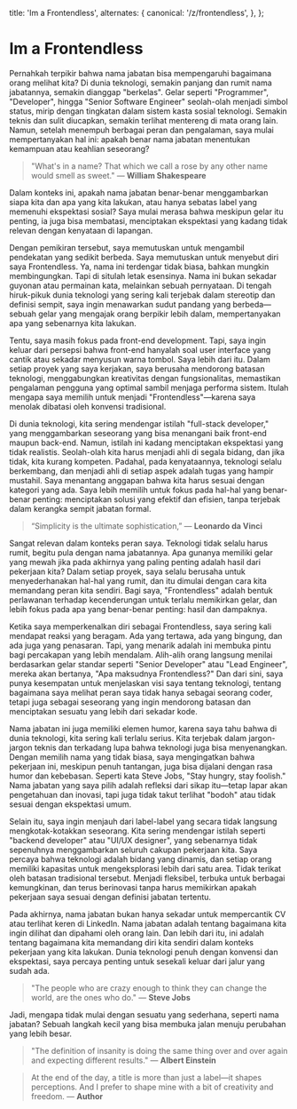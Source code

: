 
  title: 'Im a Frontendless',
  alternates: {
    canonical: '/z/frontendless',
  },
};

# Im a Frontendless

<Name />

Pernahkah terpikir bahwa nama jabatan bisa mempengaruhi bagaimana orang melihat kita? Di dunia teknologi, semakin panjang dan rumit nama jabatannya, semakin dianggap "berkelas". Gelar seperti "Programmer", "Developer", hingga "Senior Software Engineer" seolah-olah menjadi simbol status, mirip dengan tingkatan dalam sistem kasta sosial teknologi. Semakin teknis dan sulit diucapkan, semakin terlihat mentereng di mata orang lain. Namun, setelah menempuh berbagai peran dan pengalaman, saya mulai mempertanyakan hal ini: apakah benar nama jabatan menentukan kemampuan atau keahlian seseorang?

> "What's in a name? That which we call a rose by any other name would smell as sweet." — **William Shakespeare**

Dalam konteks ini, apakah nama jabatan benar-benar menggambarkan siapa kita dan apa yang kita lakukan, atau hanya sebatas label yang memenuhi ekspektasi sosial? Saya mulai merasa bahwa meskipun gelar itu penting, ia juga bisa membatasi, menciptakan ekspektasi yang kadang tidak relevan dengan kenyataan di lapangan.

Dengan pemikiran tersebut, saya memutuskan untuk mengambil pendekatan yang sedikit berbeda. Saya memutuskan untuk menyebut diri saya Frontendless. Ya, nama ini terdengar tidak biasa, bahkan mungkin membingungkan. Tapi di situlah letak esensinya. Nama ini bukan sekadar guyonan atau permainan kata, melainkan sebuah pernyataan. Di tengah hiruk-pikuk dunia teknologi yang sering kali terjebak dalam stereotip dan definisi sempit, saya ingin menawarkan sudut pandang yang berbeda—sebuah gelar yang mengajak orang berpikir lebih dalam, mempertanyakan apa yang sebenarnya kita lakukan.

Tentu, saya masih fokus pada front-end development. Tapi, saya ingin keluar dari persepsi bahwa front-end hanyalah soal user interface yang cantik atau sekadar menyusun warna tombol. Saya lebih dari itu. Dalam setiap proyek yang saya kerjakan, saya berusaha mendorong batasan teknologi, menggabungkan kreativitas dengan fungsionalitas, memastikan pengalaman pengguna yang optimal sambil menjaga performa sistem. Itulah mengapa saya memilih untuk menjadi "Frontendless"—karena saya menolak dibatasi oleh konvensi tradisional.

Di dunia teknologi, kita sering mendengar istilah "full-stack developer," yang menggambarkan seseorang yang bisa menangani baik front-end maupun back-end. Namun, istilah ini kadang menciptakan ekspektasi yang tidak realistis. Seolah-olah kita harus menjadi ahli di segala bidang, dan jika tidak, kita kurang kompeten. Padahal, pada kenyataannya, teknologi selalu berkembang, dan menjadi ahli di setiap aspek adalah tugas yang hampir mustahil. Saya menantang anggapan bahwa kita harus sesuai dengan kategori yang ada. Saya lebih memilih untuk fokus pada hal-hal yang benar-benar penting: menciptakan solusi yang efektif dan efisien, tanpa terjebak dalam kerangka sempit jabatan formal.

> “Simplicity is the ultimate sophistication,” — **Leonardo da Vinci**

Sangat relevan dalam konteks peran saya. Teknologi tidak selalu harus rumit, begitu pula dengan nama jabatannya. Apa gunanya memiliki gelar yang mewah jika pada akhirnya yang paling penting adalah hasil dari pekerjaan kita? Dalam setiap proyek, saya selalu berusaha untuk menyederhanakan hal-hal yang rumit, dan itu dimulai dengan cara kita memandang peran kita sendiri. Bagi saya, "Frontendless" adalah bentuk perlawanan terhadap kecenderungan untuk terlalu memikirkan gelar, dan lebih fokus pada apa yang benar-benar penting: hasil dan dampaknya.

Ketika saya memperkenalkan diri sebagai Frontendless, saya sering kali mendapat reaksi yang beragam. Ada yang tertawa, ada yang bingung, dan ada juga yang penasaran. Tapi, yang menarik adalah ini membuka pintu bagi percakapan yang lebih mendalam. Alih-alih orang langsung menilai berdasarkan gelar standar seperti "Senior Developer" atau "Lead Engineer", mereka akan bertanya, "Apa maksudnya Frontendless?" Dan dari sini, saya punya kesempatan untuk menjelaskan visi saya tentang teknologi, tentang bagaimana saya melihat peran saya tidak hanya sebagai seorang coder, tetapi juga sebagai seseorang yang ingin mendorong batasan dan menciptakan sesuatu yang lebih dari sekadar kode.

Nama jabatan ini juga memiliki elemen humor, karena saya tahu bahwa di dunia teknologi, kita sering kali terlalu serius. Kita terjebak dalam jargon-jargon teknis dan terkadang lupa bahwa teknologi juga bisa menyenangkan. Dengan memilih nama yang tidak biasa, saya mengingatkan bahwa pekerjaan ini, meskipun penuh tantangan, juga bisa dijalani dengan rasa humor dan kebebasan. Seperti kata Steve Jobs, "Stay hungry, stay foolish." Nama jabatan yang saya pilih adalah refleksi dari sikap itu—tetap lapar akan pengetahuan dan inovasi, tapi juga tidak takut terlihat "bodoh" atau tidak sesuai dengan ekspektasi umum.

Selain itu, saya ingin menjauh dari label-label yang secara tidak langsung mengkotak-kotakkan seseorang. Kita sering mendengar istilah seperti "backend developer" atau "UI/UX designer", yang sebenarnya tidak sepenuhnya menggambarkan seluruh cakupan pekerjaan kita. Saya percaya bahwa teknologi adalah bidang yang dinamis, dan setiap orang memiliki kapasitas untuk mengeksplorasi lebih dari satu area. Tidak terikat oleh batasan tradisional tersebut. Menjadi fleksibel, terbuka untuk berbagai kemungkinan, dan terus berinovasi tanpa harus memikirkan apakah pekerjaan saya sesuai dengan definisi jabatan tertentu.

Pada akhirnya, nama jabatan bukan hanya sekadar untuk mempercantik CV atau terlihat keren di LinkedIn. Nama jabatan adalah tentang bagaimana kita ingin dilihat dan dipahami oleh orang lain. Dan lebih dari itu, ini adalah tentang bagaimana kita memandang diri kita sendiri dalam konteks pekerjaan yang kita lakukan. Dunia teknologi penuh dengan konvensi dan ekspektasi, saya percaya penting untuk sesekali keluar dari jalur yang sudah ada.

> "The people who are crazy enough to think they can change the world, are the ones who do." — **Steve Jobs**

Jadi, mengapa tidak mulai dengan sesuatu yang sederhana, seperti nama jabatan? Sebuah langkah kecil yang bisa membuka jalan menuju perubahan yang lebih besar.

> "The definition of insanity is doing the same thing over and over again and expecting different results." — **Albert Einstein**

> At the end of the day, a title is more than just a label—it shapes perceptions. And I prefer to shape mine with a bit of creativity and freedom. — **Author**
